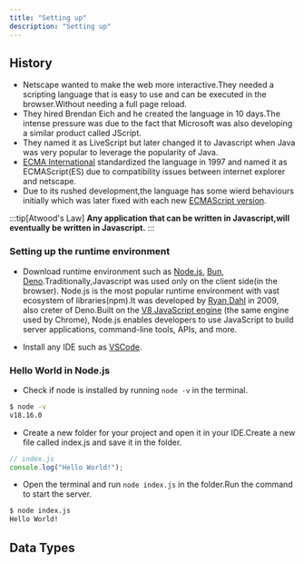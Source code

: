 ```yaml
---
title: "Setting up"
description: "Setting up"
---
```


## History

- Netscape wanted to make the web more interactive.They needed a scripting language that is easy to use and can be executed in the browser.Without needing a full page reload.
- They hired Brendan Eich and he created the language in 10 days.The intense pressure was due to the fact that Microsoft was also developing a similar product called JScript.
- They named it as LiveScript but later changed it to Javascript when Java was very popular to leverage the popularity of Java.
- [ECMA International](https://www.ecma-international.org/) standardized the language in 1997 and named it as ECMAScript(ES) due to compatibility issues between internet explorer and netscape.
- Due to its rushed development,the language has some wierd behaviours initially which was later fixed with each new [ECMAScript version](https://262.ecma-international.org/12.0/).

:::tip[Atwood's Law]
**Any application that can be written in Javascript,will eventually be written in Javascript.**
:::

### Setting up the runtime environment

- Download runtime environment such as [Node.js](https://nodejs.org/), [Bun](https://bun.sh/), [Deno](https://deno.com/).Traditionally,Javascript was used only on the client side(in the browser). Node.js is the most popular runtime environment with vast ecosystem of libraries(npm).It was developed by [Ryan Dahl](https://x.com/rough__sea) in 2009, also creter of Deno.Built on the [V8 JavaScript engine](https://github.com/v8/v8) (the same engine used by Chrome), Node.js enables developers to use JavaScript to build server applications, command-line tools, APIs, and more.


- Install any IDE such as [VSCode](https://code.visualstudio.com/).

### Hello World in Node.js

- Check if node is installed by running `node -v` in the terminal.

```bash
$ node -v
v18.16.0
```

- Create a new folder for your project and open it in your IDE.Create a new file called index.js and save it in the folder.

```javascript
// index.js
console.log("Hello World!");
```

- Open the terminal and run `node index.js` in the folder.Run the command to start the server.

```bash
$ node index.js
Hello World!
```

## Data Types
